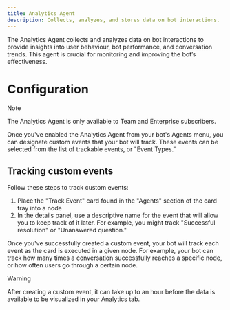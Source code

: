 ```yaml
---
title: Analytics Agent
description: Collects, analyzes, and stores data on bot interactions.
---
```


The Analytics Agent collects and analyzes data on bot interactions to provide insights into user behaviour, bot performance, and conversation trends. This agent is crucial for monitoring and improving the bot’s effectiveness.

# Configuration

<Note>
Note

The Analytics Agent is only available to Team and Enterprise subscribers.
</Note>

Once you've enabled the Analytics Agent from your bot's Agents menu, you can designate custom events that your bot will track. These events can be selected from the list of trackable events, or "Event Types."

## Tracking custom events

Follow these steps to track custom events:

1. Place the "Track Event" card found in the "Agents" section of the card tray into a node
2. In the details panel, use a descriptive name for the event that will allow you to keep track of it later. For example, you might track "Successful resolution" or "Unanswered question."

Once you've successfully created a custom event, your bot will track each event as the card is executed in a given node. For example, your bot can track how many times a conversation successfully reaches a specific node, or how often users go through a certain node.

<Warning>
Warning

After creating a custom event, it can take up to an hour before the data is available to be visualized in your Analytics tab.
</Warning>
